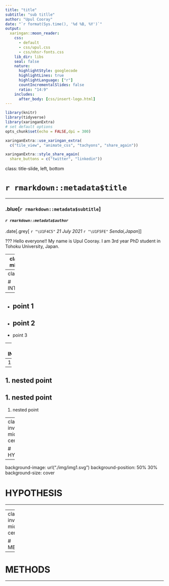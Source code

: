 ```yaml
---
title: "title"
subtitle: "sub titlle"
author: "Upul Cooray"
date: "`r format(Sys.time(), '%d %B, %Y')`"
output:
  xaringan::moon_reader:
    css: 
      - default
      - css/upul.css
      - css/nhsr-fonts.css
    lib_dir: libs
    seal: false
    nature:
      highlightStyle: googlecode
      highlightLines: true
      highlightLanguage: ["r"]
      countIncrementalSlides: false
      ratio: "14:9"
    includes:
      after_body: [css/insert-logo.html]
---
```


```r
library(knitr)
library(tidyverse)
library(xaringanExtra)
# set default options
opts_chunk$set(echo = FALSE,dpi = 300)

xaringanExtra::use_xaringan_extra(
  c("tile_view", "animate_css", "tachyons", "share_again"))

xaringanExtra::style_share_again(
  share_buttons = c("twitter", "linkedin"))

```

class: title-slide, left, bottom


# `r rmarkdown::metadata$title`                   

<hr>                                                 <!-- horizontal line --> 

### .blue[**`r rmarkdown::metadata$subtitle`**]       
#### _`r rmarkdown::metadata$author`_

.date[.grey[ `r "\U1F4C5"` _21 July 2021_ `r "\U1F5FE"` _Sendai,Japan_]]

???
Hello everyone!! My name is Upul Cooray. I am 3rd year PhD student in Tohoku University, Japan.

---
class: inverse, middle, center

# INTRODUCTION
<hr>

---
class: one

# INTRODUCTION
<hr>

--

* point 1
--

* point 2
--

* point 3

---
# INTRODUCTION
<hr>
.one[* point 4]

--
1. nested point
--

1. nested point
--

1. nested point
--

1. nested point

---
class: inverse, middle, center

# HYPOTHESIS
<hr>
## "Intuition"

---

background-image: url("./img/img1.svg")
background-position: 50% 30%
background-size: cover

# HYPOTHESIS
<hr>

---
class: inverse, middle, center

# METHODS
<hr>

---
# METHODS
<hr>





